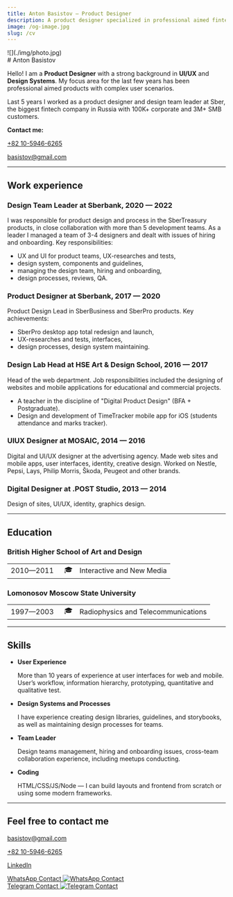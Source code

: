 ```yaml
---
title: Anton Basistov — Product Designer
description: A product designer specialized in professional aimed fintech products.
image: /og-image.jpg
slug: /cv
---
```



<div class="no-bleed img-size-10rem round-border">
![](./img/photo.jpg)
</div>

<div class="no-margin-top">
# Anton Basistov
</div>


Hello! I am a **Product Designer** with a strong background in **UI/UX** and **Design Systems**. My focus area for the last few years has been professional aimed products with complex user scenarios. 

Last 5 years I worked as a product designer and design team leader at Sber, the biggest fintech company in Russia with 100K+ corporate and 3M+ SMB customers.

**Contact me:**

[+82 10-5946-6265](tel::+821059466265)

[basistov@gmail.com](mailto:basistov@gmail.com)

---

## Work experience

### Design Team Leader at Sberbank, 2020 — 2022

I was responsible for product design and process in the SberTreasury products, in close collaboration with more than 5 development teams. As a leader I managed a team of 3-4 designers and dealt with issues of hiring and onboarding. Key responsibilities:

- UX and UI for product teams, UX-researches and tests,
- design system, components and guidelines,
- managing the design team, hiring and onboarding,
- design processes, reviews, QA.

### Product Designer at Sberbank, 2017 — 2020

Product Design Lead in SberBusiness and SberPro products. Key achievements:

- SberPro desktop app total redesign and launch,
- UX-researches and tests, interfaces,
- design processes, design system maintaining.

### Design Lab Head at **HSE Art & Design School, 2016 — 2017**

Head of the web department. Job responsibilities included the designing of websites and mobile applications for educational and commercial projects. 

- A teacher in the discipline of "Digital Product Design" (BFA + Postgraduate).
- Design and development of TimeTracker mobile app for iOS (students attendance and marks tracker).


### UIUX Designer at **MOSAIC, 2014 — 2016**

Digital and UI/UX designer at the advertising agency. Made web sites and mobile apps, user interfaces, identity, creative design. Worked on Nestle, Pepsi, Lays, Philip Morris, Škoda, Peugeot and other brands.

### Digital Designer at **.POST Studio, 2013 — 2014**

Design of sites, UI/UX, identity, graphics design.

---

## Education

### British Higher School of Art and Design

|     |     |     |
| --- | --- | --- |
| 2010—2011|   🎓 | Interactive and New Media |

### **Lomonosov Moscow State University**

|     |     |     |
| --- | --- | --- |
| 1997—2003 |   🎓 | Radiophysics and Telecommunications |

---

## Skills

- **User Experience**

  More than 10 years of experience at user interfaces for web and mobile. User’s workflow, information hierarchy, prototyping, quantitative and qualitative test.

- **Design Systems and Processes**

  I have experience creating design libraries, guidelines, and storybooks, as well as maintaining design processes for teams.

- **Team Leader**

  Design teams management, hiring and onboarding issues, cross-team collaboration experience, including meetups conducting. 

- **Coding**

  HTML/CSS/JS/Node — I can build layouts and frontend from scratch or using some modern frameworks.

---

## Feel free to contact me

[basistov@gmail.com](mailto:basistov@gmail.com)

[+82 10-5946-6265](tel::+821059466265)

[LinkedIn](http://linkedin.com/in/basistov)

<aside class="no-bleed">
  <a href="https://wa.me/qr/BLE4J6UC3KPZM1" title="WhatsApp Contact" target="_blank" rel="noopener noreferrer">
    WhatsApp Contact
    <Image src={qrWa} alt="WhatsApp Contact" width={200} height={200} />
  </a>
</aside>

<aside class="no-bleed">
  <a href="https://t.me/basistov" title="Telegram Contact" target="_blank" rel="noopener noreferrer">
    Telegram Contact
    <Image src={qrTg} alt="Telegram Contact" width={200} height={200} />
  </a>
</aside>